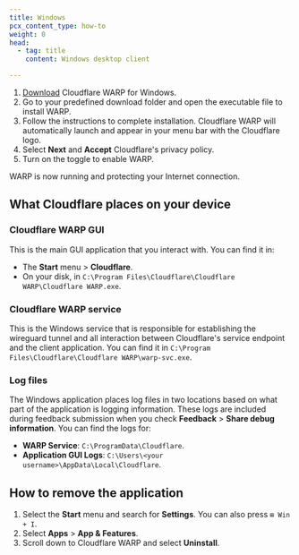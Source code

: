 ```yaml
---
title: Windows
pcx_content_type: how-to
weight: 0
head:
  - tag: title
    content: Windows desktop client

---
```



1. [Download](https://downloads.cloudflareclient.com/v1/download/windows/ga) Cloudflare WARP for Windows.
2. Go to your predefined download folder and open the executable file to install WARP.
3. Follow the instructions to complete installation. Cloudflare WARP will automatically launch and appear in your menu bar with the Cloudflare logo.
4. Select **Next** and **Accept** Cloudflare's privacy policy.
5. Turn on the toggle to enable WARP.

WARP is now running and protecting your Internet connection.

<Render file="modes-options" />

## What Cloudflare places on your device

### Cloudflare WARP GUI

This is the main GUI application that you interact with. You can find it in:

* The **Start** menu > **Cloudflare**.
* On your disk, in `C:\Program Files\Cloudflare\Cloudflare WARP\Cloudflare WARP.exe`.

### Cloudflare WARP service

This is the Windows service that is responsible for establishing the wireguard tunnel and all interaction between Cloudflare's service endpoint and the client application. You can find it in `C:\Program Files\Cloudflare\Cloudflare WARP\warp-svc.exe`.

### Log files

The Windows application places log files in two locations based on what part of the application is logging information. These logs are included during feedback submission when you check **Feedback** > **Share debug information**. You can find the logs for:

* **WARP Service**: `C:\ProgramData\Cloudflare`.
* **Application GUI Logs**: `C:\Users\<your username>\AppData\Local\Cloudflare`.

## How to remove the application

1. Select the **Start** menu and search for **Settings**. You can also press `⊞ Win + I`.
2. Select **Apps** > **App & Features**.
3. Scroll down to Cloudflare WARP and select **Uninstall**.
